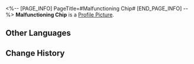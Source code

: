 <%-- [PAGE_INFO]
PageTitle=#Malfunctioning Chip#
[END_PAGE_INFO] --%>
{{Item Infobox
|id          = 250201
|image       = Item Malfunctioning Chip.png
|type        = Expansion Chip
|invCategory = 
|rarity      = 3
|effect      = Attacking a debuffed enemy deals Additional DMG to them.
|description = A game item in Aetherium Wars. Aether Spirits will gain a special enhanced ability after equipping it.
}}
'''Malfunctioning Chip''' is a [[Profile Picture]].

==Other Languages==
{{Other Languages
|en   = Malfunctioning Chip
|zhs  = 故障破损芯片
|zht  = 故障破損晶片
|ja   = チップ「破損拡大」
|ko   = 고장 파손 칩
|es   = Chip averiado
|fr   = Puce de dysfonctionnement
|ru   = Неисправный чип
|th   = ชิปขัดข้อง
|vi   = Chip Giải Quyết Sự Cố
|de   = Nicht funktionierender Chip
|id   = Malfunctioning Chip
|pt   = Chip Defeituoso
}}

==Change History==
{{Change History|1.4}}